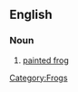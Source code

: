 ==English==

===Noun===
{{en-noun|sg=[[disc]]-[[tongued]] [[frog]]}}

# [[painted frog]]

[[Category:Frogs]]